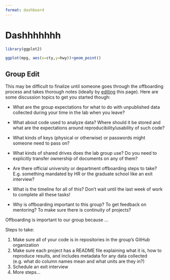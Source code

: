 ```yaml
---
format: dashboard
---
```


# Dashhhhhhh

```r
library(ggplot2)
```

```r
ggplot(mpg, aes(x=cty,y=hwy))+geom_point()
```

::: callout-important
## Group Edit

This may be difficult to finalize until someone goes through the offboarding process and takes thorough notes (ideally by [editing](contributing.qmd) this page).
Here are some discussion topics to get you started though:

-   What are the group expectations for what to do with unpublished data collected during your time in the lab when you leave?

-   What about code used to analyze data?
    Where should it be stored and what are the expectations around reproducibility/usability of such code?

-   What kinds of keys (physical or otherwise) or passwords might someone need to pass on?

-   What kinds of shared drives does the lab group use?
    Do you need to explicitly transfer ownership of documents on any of them?

-   Are there official university or department offboarding steps to take?
    E.g. something mandated by HR or the graduate school like an exit interview?

-   What is the timeline for all of this?
    Don't wait until the last week of work to complete all these tasks!

-   Why is offboarding important to this group?
    To get feedback on mentoring?
    To make sure there is continuity of projects?
:::

Offboarding is important to our group because ...

Steps to take:

1.  Make sure all of your code is in repositories in the group's GitHub organization
2.  Make sure each project has a README file explaining what it is, how to reproduce results, and includes metadata for any data collected (e.g. what do column names mean and what units are they in?)
3.  Schedule an exit interview
4.  More steps...
